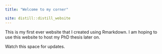 ```yaml
---
title: "Welcome to my corner"

site: distill::distill_website
---
```

This is my first ever website that I created using Rmarkdown. I am hoping to use this website to host my PhD thesis later on. 

Watch this space for updates. 
